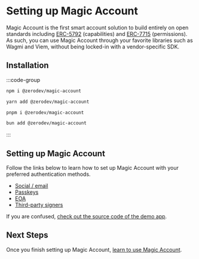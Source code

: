 # Setting up Magic Account

Magic Account is the first smart account solution to build entirely on open standards including [ERC-5792](/magic-account/knowledge-base/capabilities) (capabilities) and [ERC-7715](/magic-account/knowledge-base/permissions) (permissions).  As such, you can use Magic Account through your favorite libraries such as Wagmi and Viem, without being locked-in with a vendor-specific SDK.

## Installation

:::code-group

```bash [npm]
npm i @zerodev/magic-account
```

```bash [yarn]
yarn add @zerodev/magic-account
```

```bash [pnpm]
pnpm i @zerodev/magic-account
```

```bash [bun]
bun add @zerodev/magic-account
```

:::

## Setting up Magic Account

Follow the links below to learn how to set up Magic Account with your preferred authentication methods.

- [Social / email](/magic-account/setup/social)
- [Passkeys](/magic-account/setup/passkeys)
- [EOA](/magic-account/setup/eoa)
- [Third-party signers](/magic-account/setup/third-party-signers)

If you are confused, [check out the source code of the demo app](https://github.com/zerodevapp/cab-demo).

## Next Steps

Once you finish setting up Magic Account, [learn to use Magic Account](/magic-account/usage).